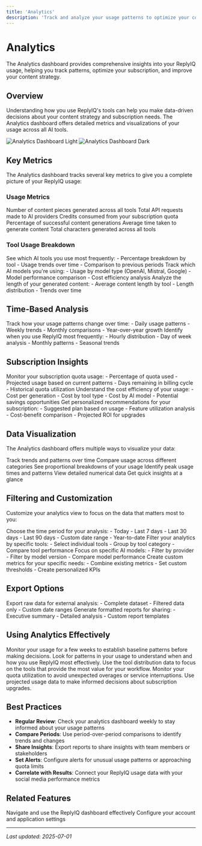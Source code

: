 ```yaml
---
title: 'Analytics'
description: 'Track and analyze your usage patterns to optimize your content strategy'
---
```


# Analytics

The Analytics dashboard provides comprehensive insights into your ReplyIQ usage, helping you track patterns, optimize your subscription, and improve your content strategy.

## Overview

Understanding how you use ReplyIQ's tools can help you make data-driven decisions about your content strategy and subscription needs. The Analytics dashboard offers detailed metrics and visualizations of your usage across all AI tools.

<img
  className="block dark:hidden"
  src="/images/analytics-dashboard-light.png"
  alt="Analytics Dashboard Light"
/>
<img
  className="hidden dark:block"
  src="/images/analytics-dashboard-dark.png"
  alt="Analytics Dashboard Dark"
/>

## Key Metrics

The Analytics dashboard tracks several key metrics to give you a complete picture of your ReplyIQ usage:

### Usage Metrics

<CardGroup cols={3}>
  <Card title="Total Generations" icon="robot">
    Number of content pieces generated across all tools
  </Card>
  <Card title="API Calls" icon="code">
    Total API requests made to AI providers
  </Card>
  <Card title="Credits Used" icon="coins">
    Credits consumed from your subscription quota
  </Card>
  <Card title="Success Rate" icon="check-circle">
    Percentage of successful content generations
  </Card>
  <Card title="Average Response Time" icon="clock">
    Average time taken to generate content
  </Card>
  <Card title="Character Count" icon="text-size">
    Total characters generated across all tools
  </Card>
</CardGroup>

### Tool Usage Breakdown

<AccordionGroup>
  <Accordion title="Tool Distribution">
    See which AI tools you use most frequently:
    - Percentage breakdown by tool
    - Usage trends over time
    - Comparison to previous periods
  </Accordion>
  
  <Accordion title="Model Usage">
    Track which AI models you're using:
    - Usage by model type (OpenAI, Mistral, Google)
    - Model performance comparison
    - Cost efficiency analysis
  </Accordion>
  
  <Accordion title="Content Length">
    Analyze the length of your generated content:
    - Average content length by tool
    - Length distribution
    - Trends over time
  </Accordion>
</AccordionGroup>

## Time-Based Analysis

<CardGroup cols={2}>
  <Card title="Usage Over Time" icon="calendar">
    Track how your usage patterns change over time:
    - Daily usage patterns
    - Weekly trends
    - Monthly comparisons
    - Year-over-year growth
  </Card>
  <Card title="Peak Usage Times" icon="chart-line">
    Identify when you use ReplyIQ most frequently:
    - Hourly distribution
    - Day of week analysis
    - Monthly patterns
    - Seasonal trends
  </Card>
</CardGroup>

## Subscription Insights

<AccordionGroup>
  <Accordion title="Quota Utilization">
    Monitor your subscription quota usage:
    - Percentage of quota used
    - Projected usage based on current patterns
    - Days remaining in billing cycle
    - Historical quota utilization
  </Accordion>
  
  <Accordion title="Cost Analysis">
    Understand the cost efficiency of your usage:
    - Cost per generation
    - Cost by tool type
    - Cost by AI model
    - Potential savings opportunities
  </Accordion>
  
  <Accordion title="Upgrade Recommendations">
    Get personalized recommendations for your subscription:
    - Suggested plan based on usage
    - Feature utilization analysis
    - Cost-benefit comparison
    - Projected ROI for upgrades
  </Accordion>
</AccordionGroup>

## Data Visualization

The Analytics dashboard offers multiple ways to visualize your data:

<CardGroup cols={3}>
  <Card title="Line Charts" icon="chart-line">
    Track trends and patterns over time
  </Card>
  <Card title="Bar Graphs" icon="chart-bar">
    Compare usage across different categories
  </Card>
  <Card title="Pie Charts" icon="chart-pie">
    See proportional breakdowns of your usage
  </Card>
  <Card title="Heat Maps" icon="fire">
    Identify peak usage times and patterns
  </Card>
  <Card title="Data Tables" icon="table">
    View detailed numerical data
  </Card>
  <Card title="Summary Cards" icon="square">
    Get quick insights at a glance
  </Card>
</CardGroup>

## Filtering and Customization

Customize your analytics view to focus on the data that matters most to you:

<AccordionGroup>
  <Accordion title="Date Range Selection">
    Choose the time period for your analysis:
    - Today
    - Last 7 days
    - Last 30 days
    - Last 90 days
    - Custom date range
    - Year-to-date
  </Accordion>
  
  <Accordion title="Tool Filtering">
    Filter your analytics by specific tools:
    - Select individual tools
    - Group by tool category
    - Compare tool performance
  </Accordion>
  
  <Accordion title="Model Filtering">
    Focus on specific AI models:
    - Filter by provider
    - Filter by model version
    - Compare model performance
  </Accordion>
  
  <Accordion title="Custom Metrics">
    Create custom metrics for your specific needs:
    - Combine existing metrics
    - Set custom thresholds
    - Create personalized KPIs
  </Accordion>
</AccordionGroup>

## Export Options

<CardGroup cols={2}>
  <Card title="CSV Export" icon="file-csv">
    Export raw data for external analysis:
    - Complete dataset
    - Filtered data only
    - Custom date ranges
  </Card>
  <Card title="PDF Reports" icon="file-pdf">
    Generate formatted reports for sharing:
    - Executive summary
    - Detailed analysis
    - Custom report templates
  </Card>
</CardGroup>

## Using Analytics Effectively

<Steps>
  <Step title="Establish Baselines">
    Monitor your usage for a few weeks to establish baseline patterns before making decisions.
  </Step>
  <Step title="Identify Trends">
    Look for patterns in your usage to understand when and how you use ReplyIQ most effectively.
  </Step>
  <Step title="Optimize Tool Selection">
    Use the tool distribution data to focus on the tools that provide the most value for your workflow.
  </Step>
  <Step title="Manage Quota">
    Monitor your quota utilization to avoid unexpected overages or service interruptions.
  </Step>
  <Step title="Plan Upgrades">
    Use projected usage data to make informed decisions about subscription upgrades.
  </Step>
</Steps>

## Best Practices

- **Regular Review**: Check your analytics dashboard weekly to stay informed about your usage patterns
- **Compare Periods**: Use period-over-period comparisons to identify trends and changes
- **Share Insights**: Export reports to share insights with team members or stakeholders
- **Set Alerts**: Configure alerts for unusual usage patterns or approaching quota limits
- **Correlate with Results**: Connect your ReplyIQ usage data with your social media performance metrics

## Related Features

<CardGroup cols={2}>
  <Card
    title="Dashboard Overview"
    icon="gauge"
    href="/dashboard/overview"
  >
    Navigate and use the ReplyIQ dashboard effectively
  </Card>
  <Card
    title="Settings"
    icon="gear"
    href="/dashboard/settings"
  >
    Configure your account and application settings
  </Card>
</CardGroup>

---

_Last updated: 2025-07-01_